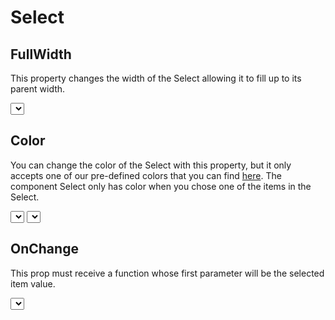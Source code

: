 
<Meta title="Components|Select" />

# Select

<Props of={Select} />

## FullWidth

This property changes the width of the Select allowing it to fill up to its parent width.

<Preview>
    <Select label="Who are you?" fullWidth >
        <Item value="01">Jose Manuel</Item>
        <Item value="02">Esther</Item>
    </Select>
</Preview>

## Color


You can change the color of the Select with this property, but it only accepts one of our pre-defined colors that you can find [here](/?path=/docs/colors--page).
The component Select only has color when you chose one of the items in the Select.

<Preview>
    <Select label="Who are you?" >
        <Item value="01">Jose Manuel</Item>
        <Item value="02">Esther</Item>
    </Select>
    <Select label="Who are you?" color="cadetBlue" >
            <Item value="01">Jose Manuel</Item>
            <Item value="02">Esther</Item>
    </Select>
</Preview>

## OnChange

This prop must receive a function whose first parameter will be the selected item value.

<Preview>
    <Select label="Who are you?" onChange={value=>alert(value)}>
        <Item value="01" >Jose Manuel</Item>
        <Item value="02" >Esther</Item>
    </Select>
</Preview>
